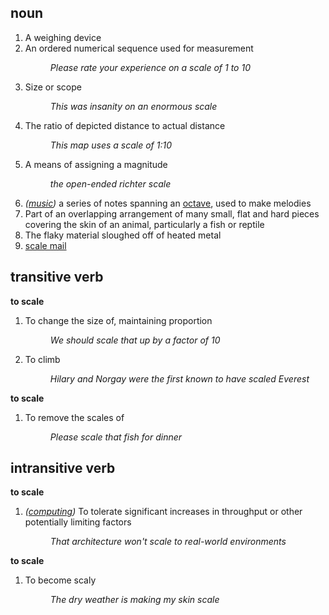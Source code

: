 == noun ==

# A weighing device
# An ordered numerical sequence used for measurement
#: ''Please rate your experience on a scale of 1 to 10''
# Size or scope
#: ''This was insanity on an enormous scale''
# The ratio of depicted distance to actual distance
#: ''This map uses a scale of 1:10''
# A means of assigning a magnitude
#: ''the open-ended richter scale''
#''([[music]])'' a series of notes spanning an [[octave]], used to make melodies
# Part of an overlapping arrangement of many small, flat and hard pieces covering the skin of an animal, particularly a fish or reptile
# The flaky material sloughed off of heated metal
# [[scale mail]] 

== transitive verb ==
'''to scale'''

# To change the size of, maintaining proportion
#: ''We should scale that up by a factor of 10''
# To climb
#: ''Hilary and Norgay were the first known to have scaled Everest''

'''to scale'''

# To remove the scales of
#: ''Please scale that fish for dinner''

== intransitive verb ==
'''to scale'''

#''([[computing]])'' To tolerate significant increases in throughput or other potentially limiting factors
#: ''That architecture won't scale to real-world environments''

''' to scale'''

# To become scaly
#: ''The dry weather is making my skin scale''